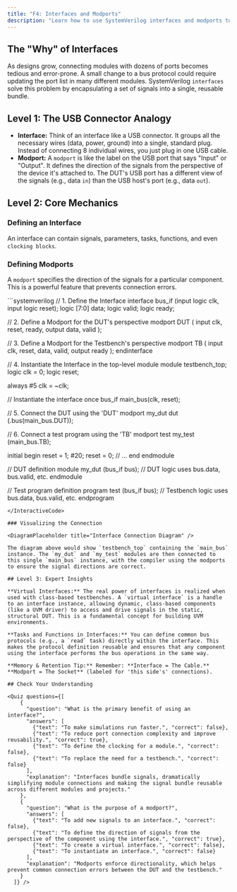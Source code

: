 ```yaml
---
title: "F4: Interfaces and Modports"
description: "Learn how to use SystemVerilog interfaces and modports to simplify connections and create reusable verification components."
---
```



## The "Why" of Interfaces

As designs grow, connecting modules with dozens of ports becomes tedious and error-prone. A small change to a bus protocol could require updating the port list in many different modules. SystemVerilog `interfaces` solve this problem by encapsulating a set of signals into a single, reusable bundle.

## Level 1: The USB Connector Analogy

- **Interface:** Think of an interface like a USB connector. It groups all the necessary wires (data, power, ground) into a single, standard plug. Instead of connecting 8 individual wires, you just plug in one USB cable.
- **Modport:** A `modport` is like the label on the USB port that says "Input" or "Output". It defines the direction of the signals from the perspective of the device it's attached to. The DUT's USB port has a different view of the signals (e.g., data `in`) than the USB host's port (e.g., data `out`).

## Level 2: Core Mechanics

### Defining an Interface

An interface can contain signals, parameters, tasks, functions, and even `clocking blocks`.

### Defining Modports

A `modport` specifies the direction of the signals for a particular component. This is a powerful feature that prevents connection errors.

<InteractiveCode>
```systemverilog
// 1. Define the Interface
interface bus_if (input logic clk, input logic reset);
  logic [7:0] data;
  logic       valid;
  logic       ready;

  // 2. Define a Modport for the DUT's perspective
  modport DUT (
    input  clk, reset, ready,
    output data, valid
  );

  // 3. Define a Modport for the Testbench's perspective
  modport TB (
    input  clk, reset, data, valid,
    output ready
  );
endinterface

// 4. Instantiate the Interface in the top-level module
module testbench_top;
  logic clk = 0;
  logic reset;

  always #5 clk = ~clk;

  // Instantiate the interface once
  bus_if main_bus(clk, reset);

  // 5. Connect the DUT using the 'DUT' modport
  my_dut dut (.bus(main_bus.DUT));

  // 6. Connect a test program using the 'TB' modport
  test my_test (main_bus.TB);

  initial begin
    reset = 1; #20; reset = 0;
    // ...
  end
endmodule

// DUT definition
module my_dut (bus_if bus);
  // DUT logic uses bus.data, bus.valid, etc.
endmodule

// Test program definition
program test (bus_if bus);
  // Testbench logic uses bus.data, bus.valid, etc.
endprogram
```
</InteractiveCode>

### Visualizing the Connection

<DiagramPlaceholder title="Interface Connection Diagram" />

The diagram above would show `testbench_top` containing the `main_bus` instance. The `my_dut` and `my_test` modules are then connected to this single `main_bus` instance, with the compiler using the modports to ensure the signal directions are correct.

## Level 3: Expert Insights

**Virtual Interfaces:** The real power of interfaces is realized when used with class-based testbenches. A `virtual interface` is a handle to an interface instance, allowing dynamic, class-based components (like a UVM driver) to access and drive signals in the static, structural DUT. This is a fundamental concept for building UVM environments.

**Tasks and Functions in Interfaces:** You can define common bus protocols (e.g., a `read` task) directly within the interface. This makes the protocol definition reusable and ensures that any component using the interface performs the bus operations in the same way.

**Memory & Retention Tip:** Remember: **Interface = The Cable.** **Modport = The Socket** (labeled for 'this side's' connections).

## Check Your Understanding

<Quiz questions={[
    {
      "question": "What is the primary benefit of using an interface?",
      "answers": [
        {"text": "To make simulations run faster.", "correct": false},
        {"text": "To reduce port connection complexity and improve reusability.", "correct": true},
        {"text": "To define the clocking for a module.", "correct": false},
        {"text": "To replace the need for a testbench.", "correct": false}
      ],
      "explanation": "Interfaces bundle signals, dramatically simplifying module connections and making the signal bundle reusable across different modules and projects."
    },
    {
      "question": "What is the purpose of a modport?",
      "answers": [
        {"text": "To add new signals to an interface.", "correct": false},
        {"text": "To define the direction of signals from the perspective of the component using the interface.", "correct": true},
        {"text": "To create a virtual interface.", "correct": false},
        {"text": "To instantiate an interface.", "correct": false}
      ],
      "explanation": "Modports enforce directionality, which helps prevent common connection errors between the DUT and the testbench."
    }
  ]} />
